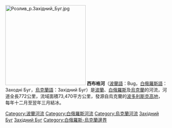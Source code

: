 {{Unreferenced|time=2015-09-22T01:38:53+00:00}}
[[File:Розлив_р.Західний_Буг.jpg|250px]]
'''西布格河'''（[[波蘭語|波蘭語]]：Bug，[[白俄羅斯語|白俄羅斯語]]：Заходні Буг，[[烏克蘭語|烏克蘭語]]：Західний Буг）是[[波蘭|波蘭]]、[[白俄羅斯|白俄羅斯]]及[[烏克蘭|烏克蘭]]的河流，河道全長772公里，流域面積73,470平方公里，發源自烏克蘭的[[波多利斯克高地|波多利斯克高地]]，每年十二月至翌年三月結冰。

{{Authority control}}

[[Category:波蘭河流|Category:波蘭河流]]
[[Category:白俄羅斯河流|Category:白俄羅斯河流]]
[[Category:烏克蘭河流|Category:烏克蘭河流]]
[[Category:利沃夫州河流|Західний Буг]]
[[Category:沃倫州河流|Західний Буг]]
[[Category:白俄羅斯-烏克蘭邊界|Category:白俄羅斯-烏克蘭邊界]]


{{Belarus-geo-stub}}
{{Poland-geo-stub}}
{{Ukraine-river-stub}}